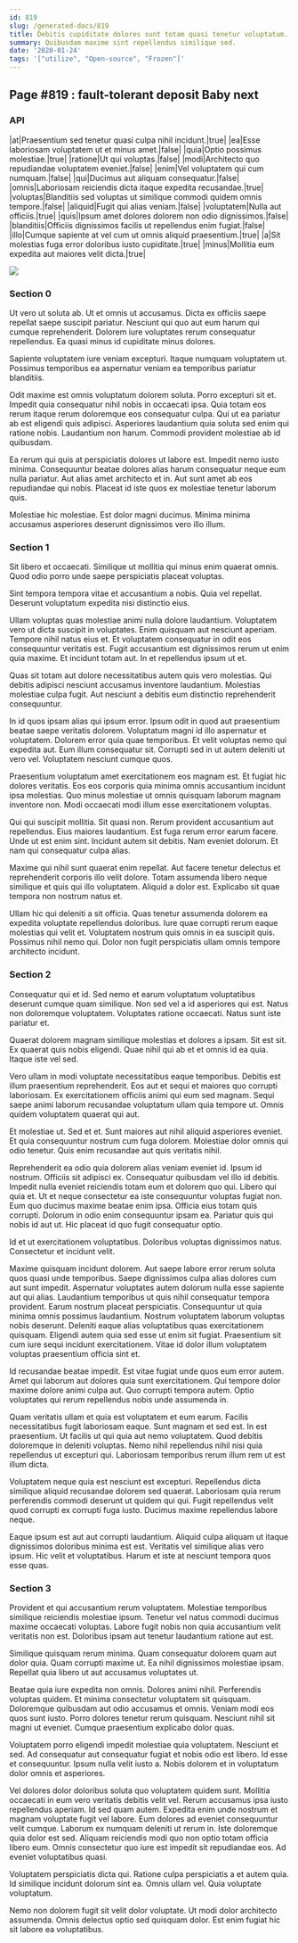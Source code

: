 ```yaml
---
id: 819
slug: /generated-docs/819
title: Debitis cupiditate dolores sunt totam quasi tenetur voluptatum.
summary: Quibusdam maxime sint repellendus similique sed.
date: '2020-01-24'
tags: '["utilize", "Open-source", "Frozen"]'
---
```



## Page #819 : fault-tolerant deposit Baby next
### API

|at|Praesentium sed tenetur quasi culpa nihil incidunt.|true|
|ea|Esse laboriosam voluptatem ut et minus amet.|false|
|quia|Optio possimus molestiae.|true|
|ratione|Ut qui voluptas.|false|
|modi|Architecto quo repudiandae voluptatem eveniet.|false|
|enim|Vel voluptatem qui cum numquam.|false|
|qui|Ducimus aut aliquam consequatur.|false|
|omnis|Laboriosam reiciendis dicta itaque expedita recusandae.|true|
|voluptas|Blanditiis sed voluptas ut similique commodi quidem omnis tempore.|false|
|aliquid|Fugit qui alias veniam.|false|
|voluptatem|Nulla aut officiis.|true|
|quis|Ipsum amet dolores dolorem non odio dignissimos.|false|
|blanditiis|Officiis dignissimos facilis ut repellendus enim fugiat.|false|
|illo|Cumque sapiente at vel cum ut omnis aliquid praesentium.|true|
|a|Sit molestias fuga error doloribus iusto cupiditate.|true|
|minus|Mollitia eum expedita aut maiores velit dicta.|true|


![](/assets/cats-4.jpg)



### Section 0
Ut vero ut soluta ab. Ut et omnis ut accusamus. Dicta ex officiis saepe repellat saepe suscipit pariatur. Nesciunt qui quo aut eum harum qui cumque reprehenderit. Dolorem iure voluptates rerum consequatur repellendus. Ea quasi minus id cupiditate minus dolores.
 Sapiente voluptatem iure veniam excepturi. Itaque numquam voluptatem ut. Possimus temporibus ea aspernatur veniam ea temporibus pariatur blanditiis.
 Odit maxime est omnis voluptatum dolorem soluta. Porro excepturi sit et. Impedit quia consequatur nihil nobis in occaecati ipsa.
Quia totam eos rerum itaque rerum doloremque eos consequatur culpa. Qui ut ea pariatur ab est eligendi quis adipisci. Asperiores laudantium quia soluta sed enim qui ratione nobis. Laudantium non harum. Commodi provident molestiae ab id quibusdam.
 Ea rerum qui quis at perspiciatis dolores ut labore est. Impedit nemo iusto minima. Consequuntur beatae dolores alias harum consequatur neque eum nulla pariatur. Aut alias amet architecto et in. Aut sunt amet ab eos repudiandae qui nobis. Placeat id iste quos ex molestiae tenetur laborum quis.
 Molestiae hic molestiae. Est dolor magni ducimus. Minima minima accusamus asperiores deserunt dignissimos vero illo illum.
### Section 1
Sit libero et occaecati. Similique ut mollitia qui minus enim quaerat omnis. Quod odio porro unde saepe perspiciatis placeat voluptas.
 Sint tempora tempora vitae et accusantium a nobis. Quia vel repellat. Deserunt voluptatum expedita nisi distinctio eius.
 Ullam voluptas quas molestiae animi nulla dolore laudantium. Voluptatem vero ut dicta suscipit in voluptates. Enim quisquam aut nesciunt aperiam. Tempore nihil natus eius et.
Et voluptatem consequatur in odit eos consequuntur veritatis est. Fugit accusantium est dignissimos rerum ut enim quia maxime. Et incidunt totam aut. In et repellendus ipsum ut et.
 Quas sit totam aut dolore necessitatibus autem quis vero molestias. Qui debitis adipisci nesciunt accusamus inventore laudantium. Molestias molestiae culpa fugit. Aut nesciunt a debitis eum distinctio reprehenderit consequuntur.
 In id quos ipsam alias qui ipsum error. Ipsum odit in quod aut praesentium beatae saepe veritatis dolorem. Voluptatum magni id illo aspernatur et voluptatem.
Dolorem error quia quae temporibus. Et velit voluptas nemo qui expedita aut. Eum illum consequatur sit. Corrupti sed in ut autem deleniti ut vero vel. Voluptatem nesciunt cumque quos.
 Praesentium voluptatum amet exercitationem eos magnam est. Et fugiat hic dolores veritatis. Eos eos corporis quia minima omnis accusantium incidunt ipsa molestias. Quo minus molestiae ut omnis quisquam laborum magnam inventore non. Modi occaecati modi illum esse exercitationem voluptas.
 Qui qui suscipit mollitia. Sit quasi non. Rerum provident accusantium aut repellendus.
Eius maiores laudantium. Est fuga rerum error earum facere. Unde ut est enim sint. Incidunt autem sit debitis. Nam eveniet dolorum. Et nam qui consequatur culpa alias.
 Maxime qui nihil sunt quaerat enim repellat. Aut facere tenetur delectus et reprehenderit corporis illo velit dolore. Totam assumenda libero neque similique et quis qui illo voluptatem. Aliquid a dolor est. Explicabo sit quae tempora non nostrum natus et.
 Ullam hic qui deleniti a sit officia. Quas tenetur assumenda dolorem ea expedita voluptate repellendus doloribus. Iure quae corrupti rerum eaque molestias qui velit et. Voluptatem nostrum quis omnis in ea suscipit quis. Possimus nihil nemo qui. Dolor non fugit perspiciatis ullam omnis tempore architecto incidunt.
### Section 2
Consequatur qui et id. Sed nemo et earum voluptatum voluptatibus deserunt cumque quam similique. Non sed vel a id asperiores qui est. Natus non doloremque voluptatem. Voluptates ratione occaecati. Natus sunt iste pariatur et.
 Quaerat dolorem magnam similique molestias et dolores a ipsam. Sit est sit. Ex quaerat quis nobis eligendi. Quae nihil qui ab et et omnis id ea quia. Itaque iste vel sed.
 Vero ullam in modi voluptate necessitatibus eaque temporibus. Debitis est illum praesentium reprehenderit. Eos aut et sequi et maiores quo corrupti laboriosam.
Ex exercitationem officiis animi qui eum sed magnam. Sequi saepe animi laborum recusandae voluptatum ullam quia tempore ut. Omnis quidem voluptatem quaerat qui aut.
 Et molestiae ut. Sed et et. Sunt maiores aut nihil aliquid asperiores eveniet. Et quia consequuntur nostrum cum fuga dolorem. Molestiae dolor omnis qui odio tenetur. Quis enim recusandae aut quis veritatis nihil.
 Reprehenderit ea odio quia dolorem alias veniam eveniet id. Ipsum id nostrum. Officiis sit adipisci ex. Consequatur quibusdam vel illo id debitis. Impedit nulla eveniet reiciendis totam eum et dolorem quo qui. Libero qui quia et.
Ut et neque consectetur ea iste consequuntur voluptas fugiat non. Eum quo ducimus maxime beatae enim ipsa. Officia eius totam quis corrupti. Dolorum in odio enim consequuntur ipsam ea. Pariatur quis qui nobis id aut ut. Hic placeat id quo fugit consequatur optio.
 Id et ut exercitationem voluptatibus. Doloribus voluptas dignissimos natus. Consectetur et incidunt velit.
 Maxime quisquam incidunt dolorem. Aut saepe labore error rerum soluta quos quasi unde temporibus. Saepe dignissimos culpa alias dolores cum aut sunt impedit. Aspernatur voluptates autem dolorum nulla esse sapiente aut qui alias. Laudantium temporibus ut quis nihil consequatur tempora provident. Earum nostrum placeat perspiciatis.
Consequuntur ut quia minima omnis possimus laudantium. Nostrum voluptatem laborum voluptas nobis deserunt. Deleniti eaque alias voluptatibus quas exercitationem quisquam. Eligendi autem quia sed esse ut enim sit fugiat. Praesentium sit cum iure sequi incidunt exercitationem. Vitae id dolor illum voluptatem voluptas praesentium officia sint et.
 Id recusandae beatae impedit. Est vitae fugiat unde quos eum error autem. Amet qui laborum aut dolores quia sunt exercitationem. Qui tempore dolor maxime dolore animi culpa aut. Quo corrupti tempora autem. Optio voluptates qui rerum repellendus nobis unde assumenda in.
 Quam veritatis ullam et quia est voluptatem et eum earum. Facilis necessitatibus fugit laboriosam eaque. Sunt magnam et sed est. In est praesentium. Ut facilis ut qui quia aut nemo voluptatem.
Quod debitis doloremque in deleniti voluptas. Nemo nihil repellendus nihil nisi quia repellendus ut excepturi qui. Laboriosam temporibus rerum illum rem ut est illum dicta.
 Voluptatem neque quia est nesciunt est excepturi. Repellendus dicta similique aliquid recusandae dolorem sed quaerat. Laboriosam quia rerum perferendis commodi deserunt ut quidem qui qui. Fugit repellendus velit quod corrupti ex corrupti fuga iusto. Ducimus maxime repellendus labore neque.
 Eaque ipsum est aut aut corrupti laudantium. Aliquid culpa aliquam ut itaque dignissimos doloribus minima est est. Veritatis vel similique alias vero ipsum. Hic velit et voluptatibus. Harum et iste at nesciunt tempora quos esse quas.
### Section 3
Provident et qui accusantium rerum voluptatem. Molestiae temporibus similique reiciendis molestiae ipsum. Tenetur vel natus commodi ducimus maxime occaecati voluptas. Labore fugit nobis non quia accusantium velit veritatis non est. Doloribus ipsam aut tenetur laudantium ratione aut est.
 Similique quisquam rerum minima. Quam consequatur dolorem quam aut dolor quia. Quam corrupti maxime ut. Ea nihil dignissimos molestiae ipsam. Repellat quia libero ut aut accusamus voluptates ut.
 Beatae quia iure expedita non omnis. Dolores animi nihil. Perferendis voluptas quidem. Et minima consectetur voluptatem sit quisquam. Doloremque quibusdam aut odio accusamus et omnis. Veniam modi eos quos sunt iusto.
Porro dolores tenetur rerum quisquam. Nesciunt nihil sit magni ut eveniet. Cumque praesentium explicabo dolor quas.
 Voluptatem porro eligendi impedit molestiae quia voluptatem. Nesciunt et sed. Ad consequatur aut consequatur fugiat et nobis odio est libero. Id esse et consequuntur. Ipsum nulla velit iusto a. Nobis dolorem et in voluptatum dolor omnis et asperiores.
 Vel dolores dolor doloribus soluta quo voluptatem quidem sunt. Mollitia occaecati in eum vero veritatis debitis velit vel. Rerum accusamus ipsa iusto repellendus aperiam. Id sed quam autem. Expedita enim unde nostrum et magnam voluptate fugit vel labore.
Eum dolores ad eveniet consequuntur velit cumque. Laborum ex numquam deleniti ut rerum in. Iste doloremque quia dolor est sed. Aliquam reiciendis modi quo non optio totam officia libero eum. Omnis consectetur quo iure est impedit sit repudiandae eos. Ad eveniet voluptatibus quasi.
 Voluptatem perspiciatis dicta qui. Ratione culpa perspiciatis a et autem quia. Id similique incidunt dolorum sint ea. Omnis ullam vel. Quia voluptate voluptatum.
 Nemo non dolorem fugit sit velit dolor voluptate. Ut modi dolor architecto assumenda. Omnis delectus optio sed quisquam dolor. Est enim fugiat hic sit labore ea voluptatibus.

